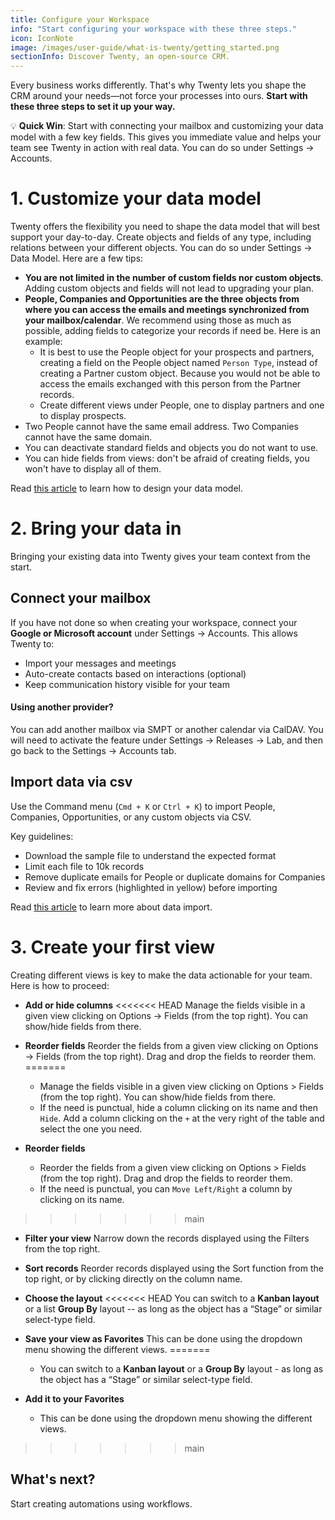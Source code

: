```yaml
---
title: Configure your Workspace
info: "Start configuring your workspace with these three steps."
icon: IconNote
image: /images/user-guide/what-is-twenty/getting_started.png
sectionInfo: Discover Twenty, an open-source CRM.
---
```


Every business works differently. That's why Twenty lets you shape the CRM around your needs—not force your processes into ours.
**Start with these three steps to set it up your way.**

💡 **Quick Win**: Start with connecting your mailbox and customizing your data model with a few key fields. This gives you immediate value and helps your team see Twenty in action with real data. You can do so under Settings → Accounts.

# 1. Customize your data model
Twenty offers the flexibility you need to shape the data model that will best support your day-to-day.
Create objects and fields of any type, including relations between your different objects. You can do so under Settings → Data Model.
Here are a few tips:
- **You are not limited in the number of custom fields nor custom objects**. Adding custom objects and fields will not lead to upgrading your plan.
- **People, Companies and Opportunities are the three objects from where you can access the emails and meetings synchronized from your mailbox/calendar**. We recommend using those as much as possible, adding fields to categorize your records if need be. Here is an example:
  - It is best to use the People object for your prospects and partners, creating a field on the People object named ```Person Type```, instead of creating a Partner custom object. Because you would not be able to access the emails exchanged with this person from the Partner records.
  - Create different views under People, one to display partners and one to display prospects.
- Two People cannot have the same email address. Two Companies cannot have the same domain.
- You can deactivate standard fields and objects you do not want to use.
- You can hide fields from views: don't be afraid of creating fields, you won't have to display all of them.

Read [this article](https://twenty.com/user-guide/section/data-model/customize-your-data-model) to learn how to design your data model.

# 2. Bring your data in
Bringing your existing data into Twenty gives your team context from the start.

## Connect your mailbox
If you have not done so when creating your workspace, connect your **Google or Microsoft account** under Settings → Accounts. This allows Twenty to:
- Import your messages and meetings
- Auto-create contacts based on interactions (optional)
- Keep communication history visible for your team

#### Using another provider?
You can add another mailbox via SMPT or another calendar via CalDAV. You will need to activate the feature under Settings → Releases → Lab, and then go back to the Settings → Accounts tab.

## Import data via csv
Use the Command menu (```Cmd + K``` or ```Ctrl + K```) to import People, Companies, Opportunities, or any custom objects via CSV.

Key guidelines:
- Download the sample file to understand the expected format
- Limit each file to 10k records
- Remove duplicate emails for People or duplicate domains for Companies
- Review and fix errors (highlighted in yellow) before importing

Read [this article](/user-guide/section/getting-started/import-export-data) to learn more about data import.

# 3. Create your first view
Creating different views is key to make the data actionable for your team.
Here is how to proceed:
-  **Add or hide columns**
<<<<<<< HEAD
    Manage the fields visible in a given view clicking on Options  → Fields (from the top right). You can show/hide fields from there.

- **Reorder fields**
    Reorder the fields from a given view clicking on Options  → Fields (from the top right). Drag and drop the fields to reorder them.
=======
    - Manage the fields visible in a given view clicking on Options > Fields (from the top right). You can show/hide fields from there.
    - If the need is punctual, hide a column clicking on its name and then `Hide`. Add a column clicking on the `+` at the very right of the table and select the one you need.

- **Reorder fields**
    - Reorder the fields from a given view clicking on Options > Fields (from the top right). Drag and drop the fields to reorder them.
    - If the need is punctual, you can `Move Left/Right` a column by clicking on its name.
>>>>>>> main

- **Filter your view**
    Narrow down the records displayed using the Filters from the top right.

- **Sort records**
    Reorder records displayed using the Sort function from the top right, or by clicking directly on the column name.

-  **Choose the layout**
<<<<<<< HEAD
    You can switch to a **Kanban layout** or a list **Group By** layout -- as long as the object has a “Stage” or similar select-type field.

- **Save your view as Favorites**
    This can be done using the dropdown menu showing the different views.
=======
    - You can switch to a **Kanban layout** or a **Group By** layout - as long as the object has a “Stage” or similar select-type field.
-  **Add it to your Favorites**
    - This can be done using the dropdown menu showing the different views.
>>>>>>> main


## What's next?
Start creating automations using <ArticleLink href="https://twenty.com/user-guide/section/workflows/getting-started-workflows">workflows</ArticleLink>.
<ArticleEditContent></ArticleEditContent>
